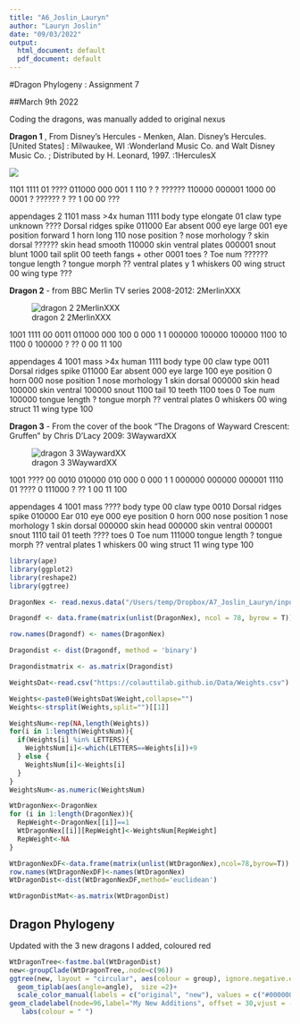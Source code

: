 ```yaml
---
title: "A6_Joslin_Lauryn"
author: "Lauryn Joslin"
date: "09/03/2022"
output:
  html_document: default
  pdf_document: default
---
```


#Dragon Phylogeny : Assignment 7

##March 9th 2022




Coding the dragons, was manually added to original nexus 

**Dragon 1** , From Disney's Hercules - Menken, Alan. Disney's Hercules. [United States] : Milwaukee, WI :Wonderland Music Co. and Walt Disney Music Co. ; Distributed by H. Leonard, 1997. :1HerculesX

![]("/Users/temp/Dropbox/A7_Joslin_Lauryn/images/dragon1.jpeg")

1101 1111 01 ???? 011000 000 001 1 110 ? ? ?????? 110000 000001 1000 00 0001 ? ?????? ? ?? 1 00 00 ???


appendages 2 1101
mass >4x human 1111
body type elongate 01
claw type unknown ????
Dorsal ridges spike 011000
Ear absent 000
eye large 001
eye position forward 1
horn long 110
nose position ?
nose morhology ?
skin dorsal ??????
skin head smooth 110000
skin ventral plates 000001
snout blunt 1000
tail split 00
teeth fangs + other 0001
toes ?
Toe num ??????
tongue length ?
tongue morph ??
ventral plates y 1
whiskers 00
wing struct 00
wing type ???

**Dragon 2** - from BBC Merlin TV series 2008-2012: 2MerlinXXX

![dragon 2 2MerlinXXX]("/Users/temp/Dropbox/A7_Joslin_Lauryn/images/dragon2.jpeg")

1001 1111 00 0011 011000 000 100 0 000 1 1 000000 100000 100000 1100 10 1100 0 100000 ? ?? 0 00 11 100

appendages 4 1001
mass >4x human 1111
body type  00
claw type  0011
Dorsal ridges spike 011000
Ear absent 000
eye large 100
eye position 0
horn 000
nose position 1
nose morhology 1
skin dorsal 000000
skin head 100000
skin ventral 100000
snout  1100
tail 10
teeth 1100
toes 0
Toe num 100000
tongue length ?
tongue morph ??
ventral plates 0
whiskers 00
wing struct 11
wing type 100

**Dragon 3** - From the cover of the book "The Dragons of Wayward Crescent: Gruffen" by Chris D'Lacy 2009: 3WaywardXX

![dragon 3 3WaywardXX]("/Users/temp/Dropbox/A7_Joslin_Lauryn/images/dragon3.jpeg")

1001 ???? 00 0010 010000 010 000 0 000 1 1 000000 000000 000001 1110 01 ???? 0 111000 ? ?? 1 00 11 100 

appendages 4 1001
mass ????
body type  00
claw type  0010
Dorsal ridges spike 010000
Ear 010
eye 000
eye position 0
horn 000
nose position 1
nose morhology 1
skin dorsal 000000
skin head 000000
skin ventral 000001
snout  1110
tail 01 
teeth ???? 
toes 0
Toe num 111000
tongue length ?
tongue morph ??
ventral plates 1 
whiskers 00
wing struct 11
wing type 100

```r
library(ape)
library(ggplot2)
library(reshape2)
library(ggtree)
```

```r
DragonNex <- read.nexus.data("/Users/temp/Dropbox/A7_Joslin_Lauryn/input/DragonMatrix.nex")
```

```r
Dragondf <- data.frame(matrix(unlist(DragonNex), ncol = 78, byrow = T))
```

```r
row.names(Dragondf) <- names(DragonNex)
```

```r
Dragondist <- dist(Dragondf, method = 'binary')
```

```r
Dragondistmatrix <- as.matrix(Dragondist)
```

```r
WeightsDat<-read.csv("https://colauttilab.github.io/Data/Weights.csv")
```

```r
Weights<-paste0(WeightsDat$Weight,collapse="")
Weights<-strsplit(Weights,split="")[[1]]
```

```r
WeightsNum<-rep(NA,length(Weights))
for(i in 1:length(WeightsNum)){
  if(Weights[i] %in% LETTERS){
    WeightsNum[i]<-which(LETTERS==Weights[i])+9
  } else {
    WeightsNum[i]<-Weights[i]
  }
}
WeightsNum<-as.numeric(WeightsNum)
```

```r
WtDragonNex<-DragonNex 
for (i in 1:length(DragonNex)){
  RepWeight<-DragonNex[[i]]==1
  WtDragonNex[[i]][RepWeight]<-WeightsNum[RepWeight]
  RepWeight<-NA
}
```

```r
WtDragonNexDF<-data.frame(matrix(unlist(WtDragonNex),ncol=78,byrow=T))
row.names(WtDragonNexDF)<-names(WtDragonNex)
WtDragonDist<-dist(WtDragonNexDF,method='euclidean')
```

```r
WtDragonDistMat<-as.matrix(WtDragonDist)
```

## Dragon Phylogeny

Updated with the 3 new dragons I added, coloured red

```r
WtDragonTree<-fastme.bal(WtDragonDist)
new<-groupClade(WtDragonTree,.node=c(96))
ggtree(new, layout = "circular", aes(colour = group), ignore.negative.edge = TRUE) +
  geom_tiplab(aes(angle=angle),  size =2)+
  scale_color_manual(labels = c("original", "new"), values = c("#000000","#e85d04"))+
geom_cladelabel(node=96,label="My New Additions", offset = 30,vjust = -0.5, hjust=0.5,offset.text=4,fontsize=5,angle=96, )+
   labs(colour = " ")
```











